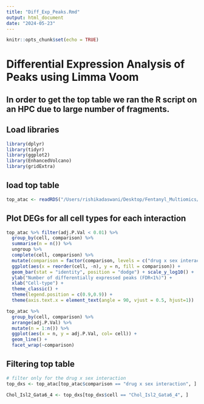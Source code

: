 ```yaml
---
title: "Diff_Exp_Peaks.Rmd"
output: html_document
date: "2024-05-23"
---
```


```r
knitr::opts_chunk$set(echo = TRUE)
```

# Differential Expression Analysis of Peaks using Limma Voom
## In order to get the top table we ran the R script on an HPC due to large number of fragments.

## Load libraries 
```r
library(dplyr)
library(tidyr)
library(ggplot2)
library(EnhancedVolcano)
library(gridExtra)
```


## load top table 
```r
top_atac <- readRDS("/Users/rishikadaswani/Desktop/Fentanyl_Multiomics/Data/top_atac.rds")
```


## Plot DEGs for all cell types for each interaction  
```r
top_atac %>% filter(adj.P.Val < 0.01) %>% 
  group_by(cell, comparison) %>% 
  summarise(n = n()) %>% 
  ungroup %>% 
  complete(cell, comparison) %>% 
  mutate(comparison = factor(comparison, levels = c("drug x sex interaction", "Female_vs_Male", "Saline_vs_Fentanyl"))) %>% 
  ggplot(aes(x = reorder(cell, -n), y = n, fill = comparison)) + 
  geom_bar(stat = "identity", position = "dodge") + scale_y_log10() + 
  ylab("Number of differentially expressed peaks (FDR<1%)") +   
  xlab("Cell-type") +   
  theme_classic() +   
  theme(legend.position = c(0.9,0.9)) + 
  theme(axis.text.x = element_text(angle = 90, vjust = 0.5, hjust=1))

top_atac %>% 
  group_by(cell, comparison) %>% 
  arrange(adj.P.Val) %>% 
  mutate(n = 1:n()) %>% 
  ggplot(aes(x = n, y = adj.P.Val, col= cell)) +
  geom_line() +
  facet_wrap(~comparison) 

```


## Filtering top table 
```r
# filter only for the drug x sex interaction 
top_dxs <- top_atac[top_atac$comparison == "drug x sex interaction", ]

Chol_Isl2_Gata6_4 <- top_dxs[top_dxs$cell == "Chol_Isl2_Gata6_4", ]
```


